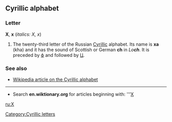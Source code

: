 ==Cyrillic alphabet==
===Letter===
'''Х''', '''х''' (''italics: Х, х'')

#The twenty-third letter of the Russian [[Cyrillic]] alphabet. Its name is '''ха''' (kha) and it has the sound of Scottish or German '''ch''' in ''Lo'''ch'''''. It is preceded by [[ф]] and followed by [[ц|Ц]].

===See also===
*[[w:Cyrillic alphabet|Wikipedia article on the Cyrillic alphabet]]

----

*Search '''en.wiktionary.org''' for articles beginning with: '''[http://wiktionary.org/w/wiki.phtml?title=Special:Allpages&from=Х Х]

[[ru:Х]]
[[Category:Cyrillic letters]]